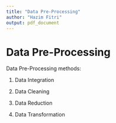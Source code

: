 ```yaml
---
title: "Data Pre-Processing"
author: "Hazim Fitri"
output: pdf_document
---
```


# Data Pre-Processing

Data Pre-Processing methods:

1.  Data Integration

2.  Data Cleaning

3.  Data Reduction

4.  Data Transformation
